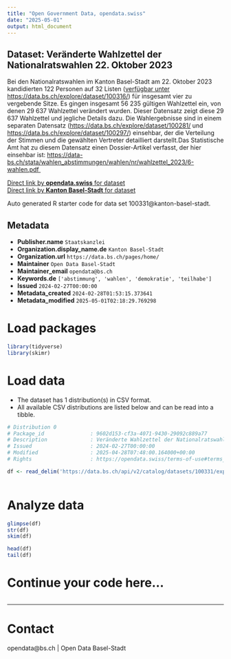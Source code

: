 ```yaml
---
title: "Open Government Data, opendata.swiss"
date: "2025-05-01"
output: html_document
---
```


## Dataset: Veränderte Wahlzettel der Nationalratswahlen 22. Oktober 2023

Bei den Nationalratswahlen im Kanton Basel-Stadt am 22. Oktober 2023 kandidierten 122 Personen auf 32 Listen ([verfügbar unter https://data.bs.ch/explore/dataset/100316/](https://data.bs.ch/explore/dataset/100316/)) für insgesamt vier zu vergebende Sitze. Es gingen insgesamt 56 235 gültigen Wahlzettel ein, von denen 29 637 Wahlzettel verändert wurden. Dieser Datensatz zeigt diese 29 637 Wahlzettel und jegliche Details dazu. Die Wahlergebnisse sind in einem separaten Datensatz ([https://data.bs.ch/explore/dataset/100281/](https://data.bs.ch/explore/dataset/100281/)[](https://data.bs.ch/explore/dataset/100281//) und [https://data.bs.ch/explore/dataset/100297/](https://data.bs.ch/explore/dataset/100297/)) einsehbar, der die Verteilung der Stimmen und die gewählten Vertreter detailliert darstellt.Das Statistische Amt hat zu diesem Datensatz einen Dossier-Artikel verfasst, der hier einsehbar ist: [https://data-bs.ch/stata/wahlen_abstimmungen/wahlen/nr/wahlzettel_2023/6-wahlen.pdf ](https://data-bs.ch/stata/wahlen_abstimmungen/wahlen/nr/wahlzettel_2023/6-wahlen.pdf)

[Direct link by **opendata.swiss** for dataset](https://opendata.swiss/de/dataset/nationalratswahlen-2023-veranderte-wahlzettel)<br>
[Direct link by **Kanton Basel-Stadt** for dataset](https://data.bs.ch/explore/dataset/100331/)

Auto generated R starter code for data set 100331@kanton-basel-stadt.

## Metadata

- **Publisher.name** `Staatskanzlei`
- **Organization.display_name.de** `Kanton Basel-Stadt`
- **Organization.url** `https://data.bs.ch/pages/home/`
- **Maintainer** `Open Data Basel-Stadt`
- **Maintainer_email** `opendata@bs.ch`
- **Keywords.de** `['abstimmung', 'wahlen', 'demokratie', 'teilhabe']`
- **Issued** `2024-02-27T00:00:00`
- **Metadata_created** `2024-02-28T01:53:15.373641`
- **Metadata_modified** `2025-05-01T02:18:29.769298`


# Load packages

```r

library(tidyverse)
library(skimr)

```

# Load data

-   The dataset has 1 distribution(s) in CSV format.
-   All available CSV distributions are listed below and can be read into a tibble.

```r

# Distribution 0
# Package_id               : 9602d153-cf3a-4071-9430-29092c889a77
# Description              : Veränderte Wahlzettel der Nationalratswahlen 22. Oktober 2023 (csv)
# Issued                   : 2024-02-27T00:00:00
# Modified                 : 2025-04-28T07:48:00.164000+00:00
# Rights                   : https://opendata.swiss/terms-of-use#terms_by

df <- read_delim('https://data.bs.ch/api/v2/catalog/datasets/100331/exports/csv?use_labels=true')



```

# Analyze data

```r

glimpse(df)
str(df)
skim(df)

head(df)
tail(df)

```

# Continue your code here...

```r

```

------------------------------------------------------------------------

# Contact

opendata@bs.ch | Open Data Basel-Stadt
